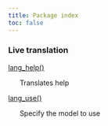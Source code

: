 ```yaml
---
title: Package index
toc: false
---
```


### Live translation

[lang_help()](lang_help.qmd)


&nbsp;&nbsp;&nbsp;&nbsp;&nbsp;&nbsp;Translates help

[lang_use()](lang_use.qmd)


&nbsp;&nbsp;&nbsp;&nbsp;&nbsp;&nbsp;Specify the model to use

